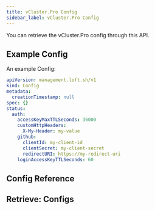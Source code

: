 ```yaml
---
title: vCluster.Pro Config
sidebar_label: vCluster.Pro Config
---
```



You can retrieve the vCluster.Pro config through this API.

## Example Config

An example Config:

```yaml
apiVersion: management.loft.sh/v1
kind: Config
metadata:
  creationTimestamp: null
spec: {}
status:
  auth:
    accessKeyMaxTTLSeconds: 36000
    customHttpHeaders:
      X-My-Header: my-value
    github:
      clientId: my-client-id
      clientSecret: my-client-secret
      redirectURI: https://my-redirect-uri
    loginAccessKeyTTLSeconds: 60
```

## Config Reference

<Reference />

## Retrieve: Configs

<Retrieve />
